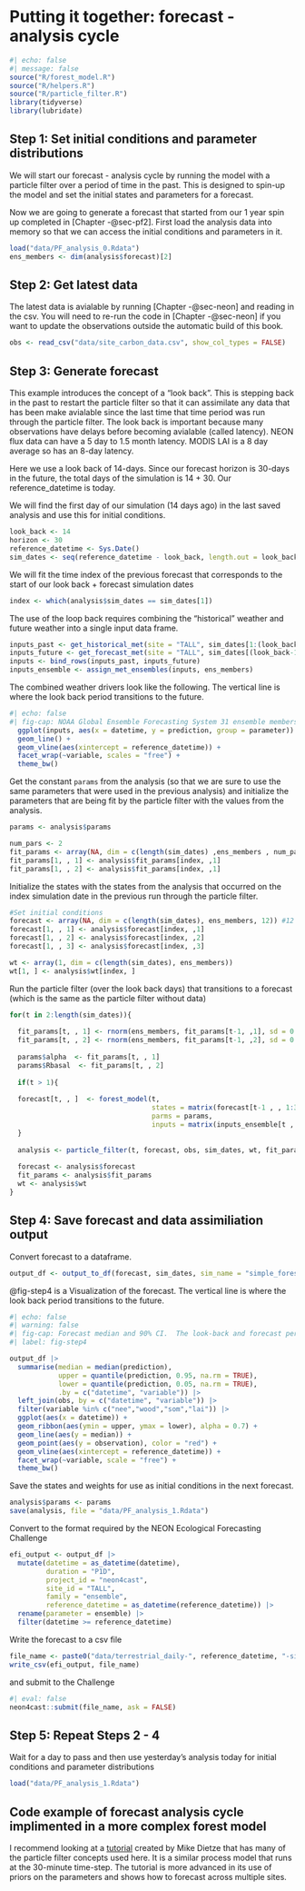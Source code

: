# Putting it together: forecast - analysis cycle {#sec-pulling-together}

```r
#| echo: false
#| message: false
source("R/forest_model.R")
source("R/helpers.R")
source("R/particle_filter.R")
library(tidyverse)
library(lubridate)
```

## Step 1: Set initial conditions and parameter distributions

We will start our forecast - analysis cycle by running the model with a particle filter over a period of time in the past. This is designed to spin-up the model and set the initial states and parameters for a forecast.

Now we are going to generate a forecast that started from our 1 year spin up completed in [Chapter -@sec-pf2]. First load the analysis data into memory so that we can access the initial conditions and parameters in it.

```r
load("data/PF_analysis_0.Rdata")
ens_members <- dim(analysis$forecast)[2]
```

## Step 2: Get latest data

The latest data is avialable by running [Chapter -@sec-neon] and reading in the csv.  You will need to re-run the code in [Chapter -@sec-neon] if you want to update the observations outside the automatic build of this book.

```r
obs <- read_csv("data/site_carbon_data.csv", show_col_types = FALSE)
```

## Step 3: Generate forecast

This example introduces the concept of a "look back". This is stepping back in the past to restart the particle filter so that it can assimilate any data that has been make avialable since the last time that time period was run through the particle filter. The look back is important because many observations have delays before becoming avialable (called latency). NEON flux data can have a 5 day to 1.5 month latency. MODIS LAI is a 8 day average so has an 8-day latency.

Here we use a look back of 14-days. Since our forecast horizon is 30-days in the future, the total days of the simulation is 14 + 30. Our reference_datetime is today.

We will find the first day of our simulation (14 days ago) in the last saved analysis and use this for initial conditions.

```r
look_back <- 14
horizon <- 30
reference_datetime <- Sys.Date()
sim_dates <- seq(reference_datetime - look_back, length.out = look_back + horizon, by = "1 day")
```

We will fit the time index of the previous forecast that corresponds to the start of our look back + forecast simulation dates

```r
index <- which(analysis$sim_dates == sim_dates[1])
```

The use of the loop back requires combining the "historical" weather and future weather into a single input data frame.

```r
inputs_past <- get_historical_met(site = "TALL", sim_dates[1:(look_back-2)], use_mean = FALSE)
inputs_future <- get_forecast_met(site = "TALL", sim_dates[(look_back-1):length(sim_dates)], use_mean = FALSE)
inputs <- bind_rows(inputs_past, inputs_future)
inputs_ensemble <- assign_met_ensembles(inputs, ens_members)
```

The combined weather drivers look like the following. The vertical line is where the look back period transitions to the future.

```r
#| echo: false
#| fig-cap: NOAA Global Ensemble Forecasting System 31 ensemble members for the two drivers in the forest model.  The look-back and forecast periods are included with the transition denoted with a vertical line.
  ggplot(inputs, aes(x = datetime, y = prediction, group = parameter)) +
  geom_line() +
  geom_vline(aes(xintercept = reference_datetime)) +
  facet_wrap(~variable, scales = "free") +
  theme_bw()
```

Get the constant `params` from the analysis (so that we are sure to use the same parameters that were used in the previous analysis) and initialize the parameters that are being fit by the particle filter with the values from the analysis.
```r
params <- analysis$params

num_pars <- 2
fit_params <- array(NA, dim = c(length(sim_dates) ,ens_members , num_pars))
fit_params[1, , 1] <- analysis$fit_params[index, ,1]
fit_params[1, , 2] <- analysis$fit_params[index, ,1]
```

Initialize the states with the states from the analysis that occurred on the index simulation date in the previous run through the particle filter.

```r
#Set initial conditions
forecast <- array(NA, dim = c(length(sim_dates), ens_members, 12)) #12 is the number of outputs
forecast[1, , 1] <- analysis$forecast[index, ,1]
forecast[1, , 2] <- analysis$forecast[index, ,2]
forecast[1, , 3] <- analysis$forecast[index, ,3]

wt <- array(1, dim = c(length(sim_dates), ens_members))
wt[1, ] <- analysis$wt[index, ]
```

Run the particle filter (over the look back days) that transitions to a forecast (which is the same as the particle filter without data)

```r
for(t in 2:length(sim_dates)){
  
  fit_params[t, , 1] <- rnorm(ens_members, fit_params[t-1, ,1], sd = 0.0005)
  fit_params[t, , 2] <- rnorm(ens_members, fit_params[t-1, ,2], sd = 0.00005)
  
  params$alpha  <- fit_params[t, , 1]
  params$Rbasal  <- fit_params[t, , 2]
  
  if(t > 1){
  
  forecast[t, , ]  <- forest_model(t, 
                                   states = matrix(forecast[t-1 , , 1:3], nrow = ens_members) , 
                                   parms = params, 
                                   inputs = matrix(inputs_ensemble[t , , ], nrow = ens_members))
  }
  
  analysis <- particle_filter(t, forecast, obs, sim_dates, wt, fit_params)
  
  forecast <- analysis$forecast
  fit_params <- analysis$fit_params
  wt <- analysis$wt
}
```

## Step 4: Save forecast and data assimiliation output

Convert forecast to a dataframe.

```r
output_df <- output_to_df(forecast, sim_dates, sim_name = "simple_forest_model")
```

@fig-step4 is a Visualization of the forecast. The vertical line is where the look back period transitions to the future.

```r
#| echo: false
#| warning: false
#| fig-cap: Forecast median and 90% CI.  The look-back and forecast periods are included with the transition denoted with a vertical line.
#| label: fig-step4

output_df |> 
  summarise(median = median(prediction),
            upper = quantile(prediction, 0.95, na.rm = TRUE),
            lower = quantile(prediction, 0.05, na.rm = TRUE), 
            .by = c("datetime", "variable")) |> 
  left_join(obs, by = c("datetime", "variable")) |> 
  filter(variable %in% c("nee","wood","som","lai")) |> 
  ggplot(aes(x = datetime)) +
  geom_ribbon(aes(ymin = upper, ymax = lower), alpha = 0.7) +
  geom_line(aes(y = median)) +
  geom_point(aes(y = observation), color = "red") +
  geom_vline(aes(xintercept = reference_datetime)) +
  facet_wrap(~variable, scale = "free") +
  theme_bw()
```

Save the states and weights for use as initial conditions in the next forecast.

```r
analysis$params <- params
save(analysis, file = "data/PF_analysis_1.Rdata")
```

Convert to the format required by the NEON Ecological Forecasting Challenge

```r
efi_output <- output_df |> 
  mutate(datetime = as_datetime(datetime),
         duration = "P1D",
         project_id = "neon4cast",
         site_id = "TALL",
         family = "ensemble",
         reference_datetime = as_datetime(reference_datetime)) |> 
  rename(parameter = ensemble) |> 
  filter(datetime >= reference_datetime) 
```

Write the forecast to a csv file

```r
file_name <- paste0("data/terrestrial_daily-", reference_datetime, "-simple_forest_model.csv")
write_csv(efi_output, file_name)
```

and submit to the Challenge

```r
#| eval: false
neon4cast::submit(file_name, ask = FALSE)
```

## Step 5: Repeat Steps 2 - 4

Wait for a day to pass and then use yesterday's analysis today for initial conditions and parameter distributions

```r
load("data/PF_analysis_1.Rdata")
```

## Code example of forecast analysis cycle implimented in a more complex forest model

I recommend looking at a [tutorial](https://github.com/mdietze/FluxCourseForecast) created by Mike Dietze that has many of the particle filter concepts used here.  It is a similar process model that runs at the 30-minute time-step.  The tutorial is more advanced in its use of priors on the parameters and shows how to forecast across multiple sites.  


